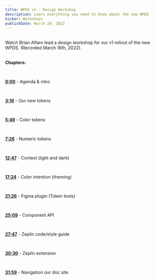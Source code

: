 ```yaml
---
title: WPDS v1 - Design Workshop
description: Learn everything you need to know about the new WPDS
kicker: Workshops
publishDate: March 29, 2022
---
```


<BR />
Watch Brian Alfaro lead a design workshop for our v1 rollout of the new WPDS. (Recorded
March 16th, 2022).
<BR />

<YoutubeEmbed src="https://www.youtube.com/embed/cODayPp8b_U" />
<BR />

**Chapters:**

<BR />

[**0:00**](https://www.youtube.com/watch?v=cODayPp8b_U&t=0s) - Agenda & intro

<BR />

[**3:16**](https://www.youtube.com/watch?v=cODayPp8b_U&t=196s) - Our new tokens

<BR />

[**5:49**](https://www.youtube.com/watch?v=cODayPp8b_U&t=349s) - Color tokens

<BR />

[**7:26**](https://www.youtube.com/watch?v=cODayPp8b_U&t=446s) - Numeric tokens

<BR />

[**12:47**](https://www.youtube.com/watch?v=cODayPp8b_U&t=767s) - Context (light and dark)

<BR />

[**17:24**](https://www.youtube.com/watch?v=cODayPp8b_U&t=1044s) - Color intention (theming)

<BR />

[**21:26**](https://www.youtube.com/watch?v=cODayPp8b_U&t=1286s) - Figma plugin (Token
tools)

<BR />

[**25:09**](https://www.youtube.com/watch?v=cODayPp8b_U&t=1509s) - Component API

<BR />

[**27:47**](https://www.youtube.com/watch?v=cODayPp8b_U&t=1667s) - Zeplin code/style guide

<BR />

[**30:30**](https://www.youtube.com/watch?v=cODayPp8b_U&t=1830s) - Zeplin extension

<BR />

[**31:59**](https://www.youtube.com/watch?v=cODayPp8b_U&t=1919s) - Navigation our doc site
